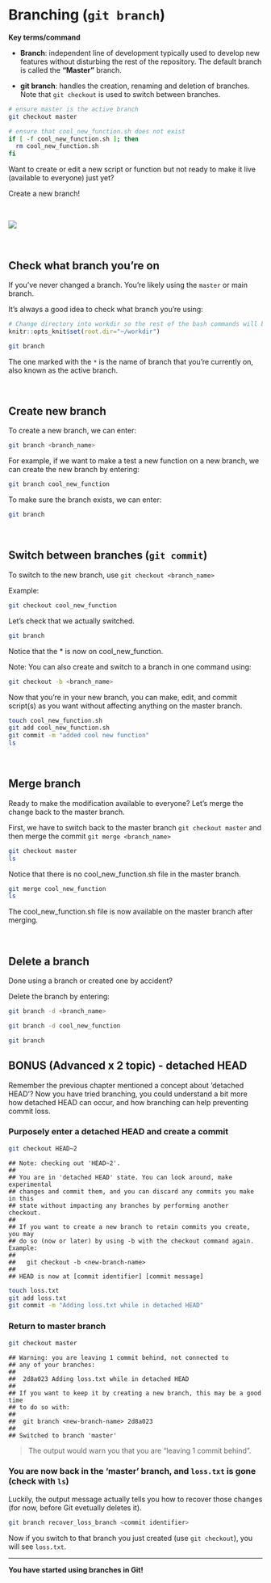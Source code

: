 # Branching (`git branch`)

**Key terms/command**

* **Branch**: independent line of development typically used to develop new features without disturbing the rest of the repository. The default branch is called the **"Master"** branch.

* **git branch**: handles the creation, renaming and deletion of branches. Note that `git checkout` is used to switch between branches.

```bash
# ensure master is the active branch
git checkout master
```

```bash
# ensure that cool_new_function.sh does not exist
if [ -f cool_new_function.sh ]; then
  rm cool_new_function.sh
fi
```

Want to create or edit a new script or function but not ready to make it live (available to everyone) just yet? 

Create a new branch! 

<br>

![](img/git_branch_merge.png)

<br>

## Check what branch you're on

If you've never changed a branch. You're likely using the `master` or main branch.

It's always a good idea to check what branch you're using:

```r
# Change directory into workdir so the rest of the bash commands will be run in it
knitr::opts_knit$set(root.dir="~/workdir")
```

```bash
git branch
```

The one marked with the `*` is the name of branch that you're currently on, also known as the active branch.

<br>

## Create new branch

To create a new branch, we can enter:

```bash
git branch <branch_name>
```

For example, if we want to make a test a new function on a new branch, we can create the new branch by entering:
```bash
git branch cool_new_function
```

To make sure the branch exists, we can enter:
```bash
git branch
```

<br>

## Switch between branches (`git commit`)

To switch to the new branch, use `git checkout <branch_name>`

Example:
```bash
git checkout cool_new_function
````

Let's check that we actually switched.
```bash
git branch
```

Notice that the * is now on cool_new_function.

Note: You can also create and switch to a branch in one command using:

```bash
git checkout -b <branch_name>
```

Now that you're in your new branch, you can make, edit, and commit script(s) as you want without affecting anything on the master branch.

```bash
touch cool_new_function.sh
git add cool_new_function.sh
git commit -m "added cool new function"
ls
```

<br>

## Merge branch

Ready to make the modification available to everyone? Let's merge the change back to the master branch.

First, we have to switch back to the master branch `git checkout master` and then merge the commit `git merge <branch_name>`

```bash
git checkout master
ls
```

Notice that there is no cool_new_function.sh file in the master branch.

```bash
git merge cool_new_function
ls
```

The cool_new_function.sh file is now available on the master branch after merging.

<br>

## Delete a branch

Done using a branch or created one by accident?

Delete the branch by entering:

```bash
git branch -d <branch_name>
```

```bash
git branch -d cool_new_function
```

```bash
git branch
```

## BONUS (Advanced x 2 topic) - detached HEAD {-}

Remember the previous chapter mentioned a concept about 'detached HEAD'? Now you have tried branching, you could understand a bit more how detached HEAD can occur, and how branching can help preventing commit loss.

### Purposely enter a detached HEAD and create a commit
```bash
git checkout HEAD~2
```

```
## Note: checking out 'HEAD~2'.
##
## You are in 'detached HEAD' state. You can look around, make experimental
## changes and commit them, and you can discard any commits you make in this
## state without impacting any branches by performing another checkout.
##
## If you want to create a new branch to retain commits you create, you may
## do so (now or later) by using -b with the checkout command again. Example:
##
##   git checkout -b <new-branch-name>
##
## HEAD is now at [commit identifier] [commit message]
```

```bash
touch loss.txt
git add loss.txt
git commit -m "Adding loss.txt while in detached HEAD"
```

### Return to master branch
```bash
git checkout master
```

```
## Warning: you are leaving 1 commit behind, not connected to
## any of your branches:
##
##  2d8a023 Adding loss.txt while in detached HEAD
##
## If you want to keep it by creating a new branch, this may be a good time
## to do so with:
##
##  git branch <new-branch-name> 2d8a023
##
## Switched to branch 'master'
```
> The output would warn you that you are "leaving 1 commit behind". 

### You are now back in the 'master' branch, and `loss.txt` is gone (check with `ls`)

Luckily, the output message actually tells you how to recover those changes (for now, before Git evetually deletes it).
```bash
git branch recover_loss_branch <commit identifier>
```

Now if you switch to that branch you just created (use `git checkout`), you will see `loss.txt`.


***
**You have started using branches in Git!**